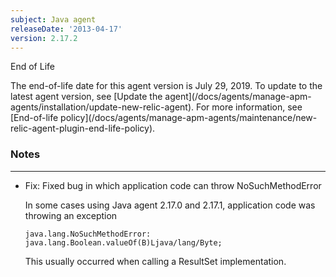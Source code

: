 ```yaml
---
subject: Java agent
releaseDate: '2013-04-17'
version: 2.17.2
---
```


End of Life

<Callout variant="important">
  The end-of-life date for this agent version is July 29, 2019. To update to the latest agent version, see [Update the agent](/docs/agents/manage-apm-agents/installation/update-new-relic-agent). For more information, see [End-of-life policy](/docs/agents/manage-apm-agents/maintenance/new-relic-agent-plugin-end-life-policy).
</Callout>

### Notes

* * *

* Fix: Fixed bug in which application code can throw NoSuchMethodError

  In some cases using Java agent 2.17.0 and 2.17.1, application code was throwing an exception

  `java.lang.NoSuchMethodError: java.lang.Boolean.valueOf(B)Ljava/lang/Byte;`

  This usually occurred when calling a ResultSet implementation.
